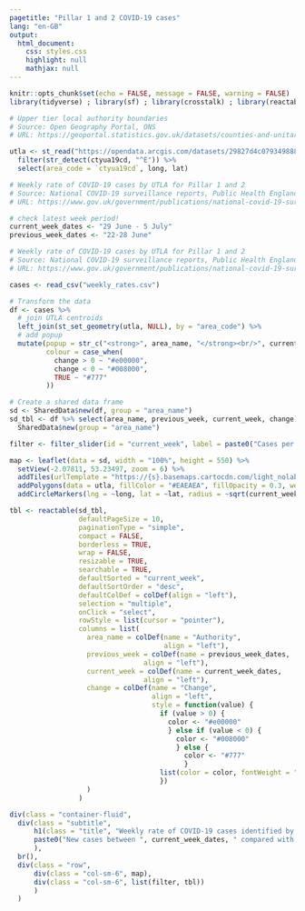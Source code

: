 ```yaml
---
pagetitle: "Pillar 1 and 2 COVID-19 cases"
lang: "en-GB"
output:
  html_document:
    css: styles.css
    highlight: null
    mathjax: null
---
```


```r
knitr::opts_chunk$set(echo = FALSE, message = FALSE, warning = FALSE)
library(tidyverse) ; library(sf) ; library(crosstalk) ; library(reactable) ; library(leaflet) ; library(htmltools) ; library(shiny)

# Upper tier local authority boundaries
# Source: Open Geography Portal, ONS
# URL: https://geoportal.statistics.gov.uk/datasets/counties-and-unitary-authorities-december-2019-boundaries-uk-bgc/data

utla <- st_read("https://opendata.arcgis.com/datasets/29827d4c079349888acd7db3f84e3449_0.geojson") %>% 
  filter(str_detect(ctyua19cd, "^E")) %>% 
  select(area_code = `ctyua19cd`, long, lat)

# Weekly rate of COVID-19 cases by UTLA for Pillar 1 and 2
# Source: National COVID-19 surveillance reports, Public Health England
# URL: https://www.gov.uk/government/publications/national-covid-19-surveillance-reports

# check latest week period!
current_week_dates <- "29 June - 5 July"
previous_week_dates <- "22-28 June"

# Weekly rate of COVID-19 cases by UTLA for Pillar 1 and 2
# Source: National COVID-19 surveillance reports, Public Health England
# URL: https://www.gov.uk/government/publications/national-covid-19-surveillance-reports

cases <- read_csv("weekly_rates.csv")

# Transform the data
df <- cases %>% 
  # join UTLA centroids
  left_join(st_set_geometry(utla, NULL), by = "area_code") %>% 
  # add popup
  mutate(popup = str_c("<strong>", area_name, "</strong><br/>", current_week_dates, ":<strong> ", current_week, "</strong><br/>", previous_week_dates, ":<strong> ", previous_week, "</strong><br/>Change:<strong> ", change, "</strong>") %>% map(HTML),
         colour = case_when(
           change > 0 ~ "#e00000",
           change < 0 ~ "#008000",
           TRUE ~ "#777"
         ))

# Create a shared data frame
sd <- SharedData$new(df, group = "area_name")
sd_tbl <- df %>% select(area_name, previous_week, current_week, change) %>%
  SharedData$new(group = "area_name")
```

```r
filter <- filter_slider(id = "current_week", label = paste0("Cases per 100,000 between ", current_week_dates), sharedData = sd, column = ~current_week, step = 1, ticks = FALSE)
```


```r
map <- leaflet(data = sd, width = "100%", height = 550) %>%
  setView(-2.07811, 53.23497, zoom = 6) %>% 
  addTiles(urlTemplate = "https://{s}.basemaps.cartocdn.com/light_nolabels/{z}/{x}/{y}{r}.png", attribution = '&copy; <a href="https://www.openstreetmap.org/copyright">OpenStreetMap</a> contributors &copy; <a href="https://carto.com/attributions">CARTO</a> | <a href="https://www.ons.gov.uk/methodology/geography/licences">Contains OS data © Crown copyright and database right (2020)</a> | Data: <a href="https://www.gov.uk/government/publications/national-covid-19-surveillance-reports" target="_blank">Public Health England</a>') %>%
  addPolygons(data = utla, fillColor = "#EAEAEA", fillOpacity = 0.3, weight = 1, color = "#bdbdbd")  %>% 
  addCircleMarkers(lng = ~long, lat = ~lat, radius = ~sqrt(current_week), fillColor = ~colour, fillOpacity = 0.6, weight = 1, color = "#FFFFFF", opacity = 1, label = ~popup, labelOptions = labelOptions(style = list("font-weight" = "normal", padding = "3px 8px"), textsize = "13px", direction = "auto"))
```

```r
tbl <- reactable(sd_tbl,
                 defaultPageSize = 10,
                 paginationType = "simple",
                 compact = FALSE,
                 borderless = TRUE,
                 wrap = FALSE,
                 resizable = TRUE,
                 searchable = TRUE,
                 defaultSorted = "current_week",
                 defaultSortOrder = "desc",
                 defaultColDef = colDef(align = "left"),
                 selection = "multiple",
                 onClick = "select",
                 rowStyle = list(cursor = "pointer"),
                 columns = list(
                   area_name = colDef(name = "Authority",
                                      align = "left"),
                   previous_week = colDef(name = previous_week_dates,
                                 align = "left"),
                   current_week = colDef(name = current_week_dates,
                                 align = "left"),
                   change = colDef(name = "Change",
                                   align = "left",
                                   style = function(value) {
                                     if (value > 0) {
                                       color <- "#e00000"
                                       } else if (value < 0) {
                                         color <- "#008000"
                                         } else {
                                           color <- "#777"
                                           }
                                     list(color = color, fontWeight = "bold")
                                     })
                   )
                 )
```
<main>
```r
div(class = "container-fluid",
  div(class = "subtitle",
      h1(class = "title", "Weekly rate of COVID-19 cases identified by pillar 1 and 2 testing in England"), 
      paste0("New cases between ", current_week_dates, " compared with ", previous_week_dates)
      ),
  br(),
  div(class = "row",
      div(class = "col-sm-6", map),
      div(class = "col-sm-6", list(filter, tbl))
      )
  )
```
</main>
<script>
  // Add aria-label to the crosstalk selection button from the Leaflet map. Map may not have initialised at this point so set up an interval to keep calling until it has
  var updateSelectionButtonFn = setInterval(updateSelectionButton, 100);
  
  function updateSelectionButton() {
    try {
      // We don't have an id or name so have to do it by classname and then check we have the correct button by testing the 'title' attribute
      var arrEasyButtons = document.getElementsByClassName('easy-button-button');
  
      for (var i = 0; i < arrEasyButtons.length; i++) {
        if (arrEasyButtons[i].title == "Make a selection") {
          // set aria-label to describe the function of the button
          arrEasyButtons[i].setAttribute('aria-label', 'Define an area on the map and filter the dataset to only that area.');
          
          clearInterval(updateSelectionButtonFn);  // cancel any further calls to this function as we have completed all actions
        }
      }
    }
    catch(e) {
      clearInterval(updateSelectionButtonFn);   // something went wrong so cancel fn call
    }
  }
  
  
  // Add type="hidden" attribute to all form elements with classname "irs-hidden-input" to remove errors in
  // WAVE due to the inputs not having labels. (NOTE these are elements to hold the values for slider widgets)
  // The controls may not have initialised at this point so set up an interval to keep calling until they have
  var addInputHiddenFn = setInterval(addInputHidden, 500);
  
  function addInputHidden() {
    try {
      var arrHiddenInputs = document.getElementsByClassName('irs-hidden-input');
    
      if (arrHiddenInputs.length > 0) {
        for (var i = 0; i < arrHiddenInputs.length; i++) {
          arrHiddenInputs[i].setAttribute('type', 'hidden');
        }
        
        clearInterval(addInputHiddenFn);   // cancel any further calls to this function as we have completed all actions
      }
    }
    catch(e) {
      clearInterval(addInputHiddenFn);   // something went wrong so cancel fn call
    }
  }
  
  
  // Remove label tags created by crosstalk for the checkboxes and sliders as they cause validation errors,
  // and replace them with fieldsets and legends containing the text of the label
  // Reason for the error is that the 'for' attribute isn't referencing an id of a form control
  // NOTE: the do while loop always references array index 0 because as the elements are removed from the DOM they are also removed from the array
  var arrFormLabels = document.getElementsByClassName('control-label');
  var parent;
  var labelText;
  var newNode;
  var fieldset;
  var legend;
  
  do {
    parent = arrFormLabels[0].parentNode;                   // container of the label
    labelText = arrFormLabels[0].firstChild.textContent;    // get the label text we want to preserve
    
    // create the new fieldset and legend nodes first
    legend = document.createElement('legend');
    legend.appendChild(document.createTextNode(labelText));
    legend.setAttribute('class', 'formGroupHeading');
    fieldset = document.createElement('fieldset');
    fieldset.appendChild(legend);
    
    parent.removeChild(arrFormLabels[0]);   // remove the old label
    
    // Now add all the children of parent to the newly created fieldset
    while (parent.childNodes.length > 0) {
      fieldset.appendChild(parent.childNodes[0]);
    }
    
    parent.appendChild(fieldset);    // add the fieldset to the parent
    
    // For the slider widgets we also need to add an aria-label to describe the purpose of the group
    if (parent.classList.contains('crosstalk-input-slider')) {
      parent.setAttribute('aria-label', 'Slider range control for ' + labelText);
      parent.setAttribute('tabindex', '0');    // allow the slider group to be accessed via tab
    }
  }
  while (arrFormLabels.length > 0);
  
  
  // Add aria-labels to the slider components
  // The inner controls may not have initialised at this point so set up an interval to keep calling until they have
  var slidersFn = setInterval(sliders, 500);
  
  function sliders() {
    try {
      var arrSliders = document.getElementsByClassName('crosstalk-input-slider');   // The div surrounding the control group
    
      var arrMinValues = document.getElementsByClassName('irs-min');          // range min label
      var arrMaxValues = document.getElementsByClassName('irs-max');          // range max label
      var arrFromValues = document.getElementsByClassName('irs-from');        // range from label
      var arrToValues = document.getElementsByClassName('irs-to');            // range to label
      var arrSingleValues = document.getElementsByClassName('irs-single');    // range from - to label
      var arrSliderHandles = document.getElementsByClassName('irs-slider');   // the handles on the sliders
      
      if (arrFromValues.length == arrSliders.length) {
        // We know how many sliders there are on the page as their containers are written into the HTML.
        // The actual slider widgets are dynamically created within them at runtime.
        // If the array lengths match we know that the widgets have all been created
        for (var i = 0; i < arrSliders.length; i++) {
          arrMinValues[i].setAttribute('aria-label', 'Minimum range value');
          arrMaxValues[i].setAttribute('aria-label', 'Maximum range value');
          arrFromValues[i].setAttribute('aria-label', 'Lower range value');
          arrToValues[i].setAttribute('aria-label', 'Upper range value');
          arrSingleValues[i].setAttribute('aria-label', 'Range values');
        }
        
        // these are the slider handles
        for (var i = 0; i < arrSliderHandles.length; i++) {
          arrSliderHandles[i].setAttribute('aria-label', 'slider handle');    // not using role="slider" as unfortunately this control doesn't seem to conform to the WAI-ARIA specification for the slider role
        }
        
        clearInterval(slidersFn);   // cancel any further calls to this function as we have completed all actions
      }
    }
    catch(e) {
      clearInterval(slidersFn);   // something went wrong so cancel fn call
    }
  }
</script>